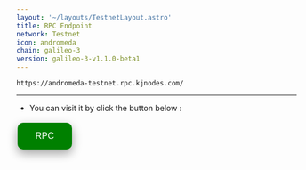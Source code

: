 ```yaml
---
layout: '~/layouts/TestnetLayout.astro'
title: RPC Endpoint
network: Testnet
icon: andromeda
chain: galileo-3
version: galileo-3-v1.1.0-beta1
---
```

```
https://andromeda-testnet.rpc.kjnodes.com/
```
--------------

- You can visit it by click the button below :
<a href="https://andromeda-testnet.rpc.kjnodes.com/" target="_blank">
  <button style="background-color: green; border: none; color: white; padding: 15px 32px; text-align: center; text-decoration: none; display: inline-block; font-size: 16px; margin: 4px 2px; cursor: pointer; border-radius: 10px; box-shadow: 0 8px 16px 0 rgba(0,0,0,0.2), 0 6px 20px 0 rgba(0,0,0,0.19);" onmouseover="this.style.boxShadow='0 0 0 4px rgba(0,255,0,0.5)'" onmouseout="this.style.boxShadow='0 8px 16px 0 rgba(0,0,0,0.2), 0 6px 20px 0 rgba(0,0,0,0.19)'">RPC</button>
</a>
